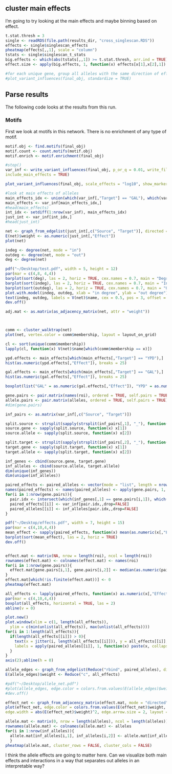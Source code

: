 
## cluster main effects

I'm going to try looking at the main effects and maybe binning based on effect.

```r
t.stat.thresh = 3
single <- readRDS(file.path(results_dir, "cross_singlescan.RDS"))
effects <- single$singlescan_effects
pheatmap(effects[,,1], scale = "column")
tstats <- single$singlescan_t_stats
big.effects <- which(abs(tstats[,,1]) >= t.stat.thresh, arr.ind = TRUE)
effect.size <- apply(big.effects, 1, function(x) effects[x[1],x[2],1])

#for each unique gene, group all alleles with the same direction of effect
#plot_variant_influences(final_obj, standardize = TRUE)
```

## Parse results

The following code looks at the results from this run.

### Motifs

First we look at motifs in this network. There is no enrichment of any 
type of motif.

```r
motif.obj <- find.motifs(final_obj)
motif.count <- count.motifs(motif.obj)
motif.enrich <- motif.enrichment(final_obj)
```


```r
#stop()
var_inf <- write_variant_influences(final_obj, p_or_q = 0.01, write_file = FALSE, 
include_main_effects = TRUE)

plot_variant_influences(final_obj, scale_effects = "log10", show_marker_labels = TRUE)

#look at main effects of alleles
main_effects_idx <- union(which(var_inf[,"Target"] == "GAL"), which(var_inf[,"Target"] == "YPD"))
main_effects <- var_inf[main_effects_idx,]
#head(main_effects)
int_idx <- setdiff(1:nrow(var_inf), main_effects_idx)
just_int <- var_inf[int_idx,]
#head(just_int)
```


```r
net <- graph_from_edgelist(just_int[,c("Source", "Target")], directed = TRUE)
E(net)$weight <- as.numeric(just_int[,"Effect"])
plot(net)

indeg <- degree(net, mode = "in")
outdeg <- degree(net, mode = "out")
deg <- degree(net)

pdf("~/Desktop/test.pdf", width = 5, height = 12)
par(mar = c(4,8, 4,4))
barplot(sort(deg), las = 2, horiz = TRUE, cex.names = 0.7, main = "Degree")
barplot(sort(indeg), las = 2, horiz = TRUE, cex.names = 0.7, main = "In Degree")
barplot(sort(outdeg), las = 2, horiz = TRUE, cex.names = 0.7, main = "Out Degree")
plot.with.model(indeg, outdeg, xlab = "in degree", ylab = "out degree")
text(indeg, outdeg, labels = V(net)$name, cex = 0.5, pos = 3, offset = 0.2)
dev.off()

adj.mat <- as.matrix(as_adjacency_matrix(net, attr = "weight"))



comm <- cluster_walktrap(net)
plot(net, vertex.color = comm$membership, layout = layout_on_grid)

cl <- sort(unique(comm$membership))
lapply(cl, function(x) V(net)$name[which(comm$membership == x)])
```

```r
ypd.effects <- main_effects[which(main_effects[,"Target"] == "YPD"),]
hist(as.numeric(ypd.effects[,"Effect"]), breaks = 25)

gal.effects <- main_effects[which(main_effects[,"Target"] == "GAL"),]
hist(as.numeric(gal.effects[,"Effect"]), breaks = 25)

boxplot(list("GAL" = as.numeric(gal.effects[,"Effect"]), "YPD" = as.numeric(ypd.effects[,"Effect"])))

gene.pairs <- pair.matrix(names(roi), ordered = TRUE, self.pairs = TRUE)
allele.pairs <- pair.matrix(alleles, ordered = TRUE, self.pairs = TRUE)
#dim(gene.pairs)

inf_pairs <- as.matrix(var_inf[,c("Source", "Target")])

split.source <- strsplit(sapply(strsplit(inf_pairs[,1], "_"), function(x) x[1]), "-")
source.gene <- sapply(split.source, function(x) x[1])
source.allele <- sapply(split.source, function(x) x[2])

split.target <- strsplit(sapply(strsplit(inf_pairs[,2], "_"), function(x) x[1]), "-")
target.gene <- sapply(split.target, function(x) x[1])
target.allele <- sapply(split.target, function(x) x[2])

inf_genes <- cbind(source.gene, target.gene)
inf_alleles <- cbind(source.allele, target.allele)
dim(unique(inf_genes))
dim(unique(inf_alleles))

paired_effects <- paired_alleles <- vector(mode = "list", length = nrow(gene.pairs))
names(paired_effects) <- names(paired_alleles) <- apply(gene.pairs, 1, function(x) paste(x, collapse = " -> "))
for(i in 1:nrow(gene.pairs)){
  pair.idx <- intersect(which(inf_genes[,1] == gene.pairs[i,1]), which(inf_genes[,2] == gene.pairs[i,2]))
  paired_effects[[i]] <- var_inf[pair.idx,,drop=FALSE]
  paired_alleles[[i]] <- inf_alleles[pair.idx,,drop=FALSE]
}

pdf("~/Desktop/effects.pdf", width = 7, height = 15)
par(mar = c(4,10,4,4))
mean_effect <- sapply(paired_effects, function(x) mean(as.numeric(x[,"Effect"]), na.rm = TRUE))
barplot(sort(mean_effect), las = 2, horiz = TRUE)
dev.off()


effect.mat <- matrix(NA, nrow = length(roi), ncol = length(roi))
rownames(effect.mat) <- colnames(effect.mat) <- names(roi)
for(i in 1:nrow(gene.pairs)){
  effect.mat[gene.pairs[i,1], gene.pairs[i,2]] <- median(as.numeric(paired_effects[[i]][,"Effect"]))
}
effect.mat[which(!is.finite(effect.mat))] <- 0
pheatmap(effect.mat)

all_effects <- lapply(paired_effects, function(x) as.numeric(x[,"Effect"]))
par(mar = c(4,10,4,4))
boxplot(all_effects, horizontal = TRUE, las = 2)
abline(v = 0)

plot.new()
plot.window(xlim = c(1, length(all_effects)), 
  ylim = c(min(unlist(all_effects)), max(unlist(all_effects))))
for(i in 1:length(all_effects)){
  if(length(all_effects[[i]]) > 0){
    text(x = jitter(i, length(all_effects[[i]])), y = all_effects[[i]],
    labels = apply(paired_alleles[[i]], 1, function(x) paste(x, collapse = "->")), cex = 0.5)
  }
}
axis(2);abline(h = 0)

allele_edges <- graph_from_edgelist(Reduce("rbind", paired_alleles), directed = TRUE)
E(allele_edges)$weight <- Reduce("c", all_effects)

#pdf("~/Desktop/allele_net.pdf")
#plot(allele_edges, edge.color = colors.from.values(E(allele_edges)$weight, use.pheatmap.colors = TRUE))
#dev.off()

effect_net <- graph_from_adjacency_matrix(effect.mat, mode = "directed", weighted = TRUE)
plot(effect_net, edge.color = colors.from.values(E(effect_net)$weight, use.pheatmap.colors = TRUE),
edge.width = abs(E(effect_net)$weight)^2, edge.arrow.size = 2, layout = layout_on_grid)

allele.mat <- matrix(0, nrow = length(alleles), ncol = length(alleles))
rownames(allele.mat) <- colnames(allele.mat) <- alleles
for(i in 1:nrow(inf_alleles)){
  allele.mat[inf_alleles[i,1], inf_alleles[i,2]] <- allele.mat[inf_alleles[i,1], inf_alleles[i,2]] + 1
  }
pheatmap(allele.mat, cluster_rows = FALSE, cluster_cols = FALSE)

```

I think the allele effects are going to matter here.
Can we visualize both main effects and interactions in a way that separates
out alleles in an interpretable way?